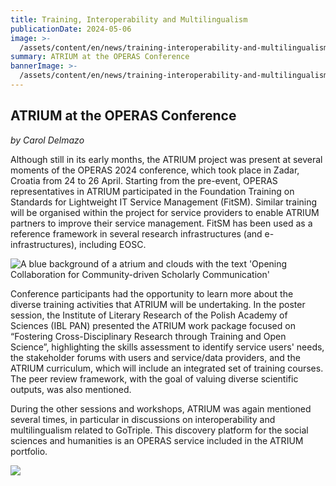 ```yaml
---
title: Training, Interoperability and Multilingualism
publicationDate: 2024-05-06
image: >-
  /assets/content/en/news/training-interoperability-and-multilingualism/image.jpg
summary: ATRIUM at the OPERAS Conference
bannerImage: >-
  /assets/content/en/news/training-interoperability-and-multilingualism/bannerImage.jpg
---
```

## ATRIUM at the OPERAS Conference

*by Carol Delmazo*

Although still in its early months, the ATRIUM project was present at several moments of the OPERAS 2024 conference, which took place in Zadar, Croatia from 24 to 26 April. Starting from the pre-event, OPERAS representatives in ATRIUM participated in the Foundation Training on Standards for Lightweight IT Service Management (FitSM). Similar training will be organised within the project for service providers to enable ATRIUM partners to improve their service management. FitSM has been used as a reference framework in several research infrastructures (and e-infrastructures), including EOSC.

![A blue background of a atrium and clouds with the text 'Opening Collaboration for Community-driven Scholarly Communication'](/assets/content/en/news/training-interoperability-and-multilingualism/operas-1.png)

Conference participants had the opportunity to learn more about the diverse training activities that ATRIUM will be undertaking. In the poster session, the Institute of Literary Research of the Polish Academy of Sciences (IBL PAN) presented the ATRIUM work package focused on “Fostering Cross-Disciplinary Research through Training and Open Science”, highlighting the skills assessment to identify service users' needs, the stakeholder forums with users and service/data providers, and the ATRIUM curriculum, which will include an integrated set of training courses. The peer review framework, with the goal of valuing diverse scientific outputs, was also mentioned.

During the other sessions and workshops, ATRIUM was again mentioned several times, in particular in discussions on interoperability and multilingualism related to GoTriple. This discovery platform for the social sciences and humanities is an OPERAS service included in the ATRIUM portfolio.

![](/assets/content/en/news/training-interoperability-and-multilingualism/operas-2.jpg)
